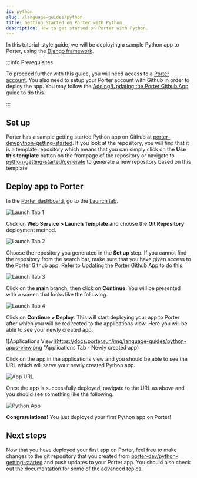 ```yaml
---
id: python
slug: /language-guides/python
title: Getting Started on Porter with Python
description: How to get started on Porter with Python.
---
```


In this tutorial-style guide, we will be deploying a sample Python app to Porter, using the [Django framework](https://www.djangoproject.com).

:::info Prerequisites

To proceed further with this guide, you will need access to a [Porter account](https://dashboard.getporter.dev/register). You also need to setup your Porter account with Github in order to deploy the app. You may follow the [Adding/Updating the Porter Github App](/deploying-applications/deploying-from-github/adding-updating-gh-app#adding-the-porter-github-app) guide to do this.

:::

## Set up

Porter has a sample getting started Python app on Github at [porter-dev/python-getting-started](https://github.com/porter-dev/python-getting-started). If you look at the repository, you will find that it is a template repository which means that you can simply click on the **Use this template** button on the frontpage of the repository or navigate to [python-getting-started/generate](https://github.com/porter-dev/python-getting-started/generate) to generate a new repository based on this template.

## Deploy app to Porter

In the [Porter dashboard](https://dashboard.getporter.dev), go to the [Launch tab](https://dashboard.getporter.dev/launch).

![Launch Tab 1](https://docs.porter.run/img/language-guides/launch-tab-1.png "Launch Tab - Choose a template")

Click on **Web Service > Launch Template** and choose the **Git Repository** deployment method.

![Launch Tab 2](https://docs.porter.run/img/language-guides/launch-tab-2.png "Launch Tab - Choose deployment method")

Choose the repository you generated in the **Set up** step. If you cannot find the repository from the search bar, make sure that you have given access to the Porter Github app. Refer to [Updating the Porter Github App
](/deploying-applications/deploying-from-github/adding-updating-gh-app#updating-the-porter-github-app) to do this.

![Launch Tab 3](https://docs.porter.run/img/language-guides/python-launch-tab-3.png "Launch Tab - Choose git repository")

Click on the **main** branch, then click on **Continue**. You will be presented with a screen that looks like the following.

![Launch Tab 4](https://docs.porter.run/img/language-guides/python-launch-tab-4.png "Launch Tab - Deployment information")

Click on **Continue > Deploy**. This will start deploying your app to Porter after which you will be redirected to the applications view. Here you will be able to see your newly created app.

![Applications View](https://docs.porter.run/img/language-guides/python-apps-view.png "Applications Tab - Newly created app)

Click on the app in the applications view and you should be able to see the URL which will serve your newly created Python app.

![App URL](https://docs.porter.run/img/language-guides/python-app-url.png "Newly created app")

Once the app is successfully deployed, navigate to the URL as above and you should see something like the following.

![Python App](https://docs.porter.run/img/language-guides/python-app.png "Successfully deployed Python app")

**Congratulations!** You just deployed your first Python app on Porter!

## Next steps

Now that you have deployed your first app on Porter, feel free to make changes to the git repository that you created from [porter-dev/python-getting-started](https://github.com/porter-dev/python-getting-started) and push updates to your Porter app. You should also check out the documentation for some of the advanced topics.
